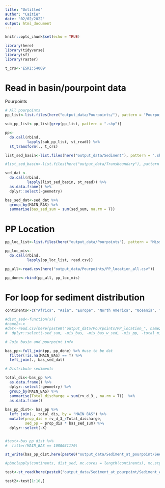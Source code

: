 ```yaml
---
title: "Untitled"
author: "Caitie"
date: "02/02/2022"
output: html_document
---
```


```r
knitr::opts_chunk$set(echo = TRUE)
```

```r
library(here)
library(tidyverse)
library(sf)
library(raster)

t_crs<-'ESRI:54009'
```
# Read in basin/pourpoint data

Pourpoints

```r
# All pourpoints
pp_list<-list.files(here("output_data/Pourpoints/"), pattern = "Pourpoints", full.names = T)

sub_pp_list<-pp_list[grep(pp_list, pattern = ".shp")]

pp<-
  do.call(rbind,
          lapply(sub_pp_list, st_read)) %>% 
  st_transform(., t_crs)
```

```r
list_sed_basin<-list.files(here("output_data/Sediment"), pattern = ".shp", full.names = T)

#list_sed_basin<-list.files(here("output_data/Transboundary"), pattern = #"Terrestrial_transboundary_", full.names = TRUE)

sed_dat <- 
  do.call(rbind,
          lapply(list_sed_basin, st_read)) %>% 
  as.data.frame() %>% 
  dplyr::select(-geometry)

bas_sed_dat<-sed_dat %>% 
  group_by(MAIN_BAS) %>% 
  summarise(bas_sed_sum = sum(sed_sum, na.rm = T))
```

# PP Location

```r
pp_loc_list<-list.files(here("output_data/Pourpoints"), pattern = "Missing_pp_chunk", full.names = T)

pp_loc_mis<-
  do.call(rbind,
          lapply(pp_loc_list, read.csv))

pp_all<-read.csv(here("output_data/Pourpoints/PP_location_all.csv"))

pp_done<-rbind(pp_all, pp_loc_mis)
```

# For loop for sediment distribution

```r
continents<-c("Africa", "Asia", "Europe", "North America", "Oceania", "South America")
```

```r
#dist_sed<-function(x){
#name2<-x
#dat<-read.csv(here(paste0("output_data/Pourpoints/PP_location_", name2, ".csv"))) %>% 
#  dplyr::select(-sed_sum, -mis_bas, -mis_bas_w_sed, -mis_pp, -total_mis_sed)

# Join basin and pourpoint info

bas_pp<-full_join(pp, pp_done) %>% #use to be dat
  filter(!is.na(MAIN_BAS) == T) %>% 
  left_join(., bas_sed_dat)

# Distribute sediments

total_dis<-bas_pp %>% 
  as.data.frame() %>% 
  dplyr::select(-geometry) %>% 
  group_by(MAIN_BAS) %>% 
  summarise(Total_discharge = sum(rv_d_3_, na.rm = T))  %>% 
  as.data.frame()
  
bas_pp_dist<- bas_pp %>% 
  left_join(., total_dis, by = "MAIN_BAS") %>% 
  mutate(prop_dis = rv_d_3_/Total_discharge,
         sed_pp = prop_dis * bas_sed_sum) %>% 
  dplyr::select(-X)


#test<-bas_pp_dist %>% 
#  filter(MAIN_BAS == 1080031170)

st_write(bas_pp_dist,here(paste0("output_data/Sediment_at_pourpoint/Sediment_at_pourpoint.shp")), driver = "GeoJSON", delete_layer = T)

```


```r
#pbmclapply(continents, dist_sed, mc.cores = length(continents), mc.style = #"ETA")
```


```r
test<-st_read(here(paste0("output_data/Sediment_at_pourpoint/Sediment_at_pourpoint.shp")))

test2<-test[1:10,]
```

